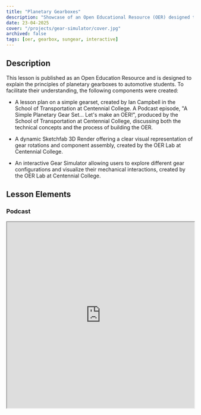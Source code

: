 ```yaml
---
title: "Planetary Gearboxes"
description: "Showcase of an Open Educational Resource (OER) designed to explain the principles of planetary gearboxes."
date: 23-04-2025
cover: "/projects/gear-simulator/cover.jpg"
archived: false
tags: [oer, gearbox, sungear, interactive]
---
```


## Description

This lesson is published as an Open Education Resource and is designed to explain the principles of planetary gearboxes to automotive students. To facilitate their understanding, the following components were created:

- A lesson plan on a simple gearset, created by Ian Campbell in the School of Transportation at Centennial College. A Podcast episode, "A Simple Planetary Gear Set... Let's make an OER!", produced by the School of Transportation at Centennial College, discussing both the technical concepts and the process of building the OER.
- A dynamic Sketchfab 3D Render offering a clear visual representation of gear rotations and component assembly, created by the OER Lab at Centennial College.

- An interactive Gear Simulator allowing users to explore different gear configurations and visualize their mechanical interactions, created by the OER Lab at Centennial College.

## Lesson Elements

### Podcast

<div>
  <iframe src="https://www.buzzsprout.com/2236169/episodes/15860990" height="500px" width="100%" />
</div>

### Planetary Gear Render (Rotation Showcase)

<div>
  <iframe
    title="Planetary Gearbox: Planet Gear Rotation"
    frameBorder="0"
    allowFullScreen
    allow="autoplay; fullscreen; xr-spatial-tracking"
    xr-spatial-tracking="true"
    execution-while-out-of-viewport="true"
    execution-while-not-rendered="true"
    web-share="true"
    src="https://sketchfab.com/models/aa064917f8594dfc8fa6815e4dd418ad/embed"
    height="500px"
    width="100%"
  />
</div>

## Interactive Elements
The following interactive activities were developed by the OER Lab at Centennial College. These deliverables showcase their ability to translate complex technical information into accessible learning tools using simulation, 3D visualization, and audio media.

### Planetary Gear Simulator

<iframe
  width="100%"
  height="100%"
  className="gear-sim"
  src="/unity/gear-simulator/index.html"
  allowFullScreen
/>


## Attributions
- Each of the learning assets on this page are licensed under a CC-BY-NC 4.0 License.
- [A Simple Planetary Gear Set... Let's make an OER!](!https://www.buzzsprout.com/2236169/episodes/15860990) by Harnek Gill and Ian Campbell is licensed under [Creative Commons Attribution-NonCommercial 4.0 International](https://creativecommons.org/licenses/by-nc/4.0/?ref=chooser-v1)
